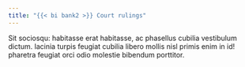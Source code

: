 ```yaml
---
title: "{{< bi bank2 >}} Court rulings"
---
```


Sit sociosqu: habitasse erat habitasse, ac phasellus cubilia vestibulum dictum. lacinia turpis feugiat cubilia libero mollis nisl primis enim in id! pharetra feugiat orci odio molestie bibendum porttitor.
